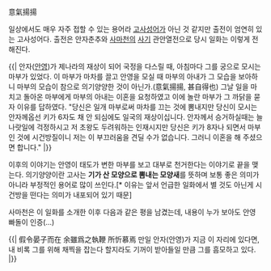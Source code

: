 意氣揚揚

일상에서도 매우 자주 접할 수 있는 용어라 [[고사성어]]가 아닌 것 같지만 출전이 엄연히 있는 고사성어다.
출전은 안자춘추와 [[사마천]]의 [[사기]] 관안열전으로 당시 일화는 이렇게 전해진다.

{{|
안자([[안영]])가 제나라의 재상이 되어 국정을 다스릴 때, 아침마다 그를 궁으로 모시는 마부가 있었다. 이 마부가 마차를 끌고 안영을 모실 때 마부의 아내가 그 모습을 보아하니 마부의 모습이 참으로 의기양양한 것이 아닌가.(意氣揚揚, 甚自得也) 그날 일을 마치고 돌아온 마부에게 마부의 아내는 이혼을 요청하였고 이에 놀란 마부가 그 까닭을 묻자 이유를 답하였다.
"당신은 일개 마부로써 마차를 끄는 것에 뽐내지만 당신이 모시는 안자께옵선 키가 6자도 채 안 되심에도 일국의 재상이십니다. 안자께서 승거하실때는 늘 나랏일에 걱정하시고 저 초왕도 두려워하는 인재시지만 당신은 키가 8자나 되면서 마부인 것에 시건방질이니 저는 이 부끄러움을 견딜 수가 없습니다. 그러니 이혼을 해 주셨으면 합니다."
|}}

이후의 이야기는 안영이 태도가 변한 마부를 보고 대부로 천거한다는 이야기로 끝을 맺는다. 의기양양이란 고사는 '''기가 산 모양으로 뽐내는 모양새'''를 뜻하며 보통 좋은 의미가 아니라 부정적인 용어로 많이 쓰인다.[* 이유는 앞서 언급한 일화에서 별 것도 아닌게 시건방을 떤다는 의미가 내포되어 있기 때문]

사마천은 이 일화를 소개한 이후 다음과 같은 평을 남겼는데, 내용이 누가 보아도 안영 빠돌이 인증(...)

{{|
假令晏子而在
余雖爲之執鞭
所忻慕焉
만일 안자(안영)가 지금 이 자리에 있다면,
내 비록 그를 위해 채찍을 잡는다 할지라도
기꺼이 받아들일 만큼 그를 흠모하고 있다.
|}}


